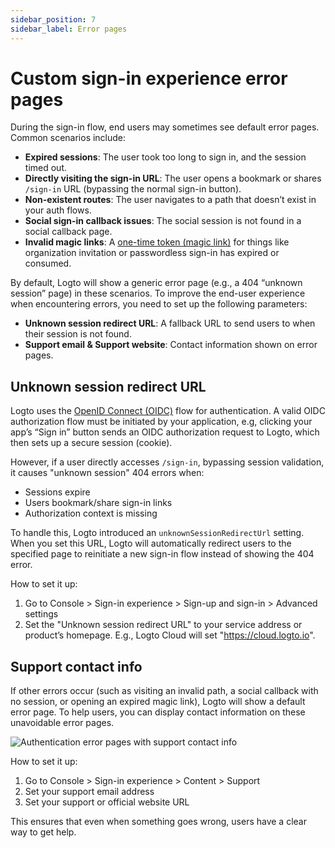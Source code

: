 ```yaml
---
sidebar_position: 7
sidebar_label: Error pages
---
```


# Custom sign-in experience error pages

During the sign-in flow, end users may sometimes see default error pages. Common scenarios include:

- **Expired sessions**: The user took too long to sign in, and the session timed out.
- **Directly visiting the sign-in URL**: The user opens a bookmark or shares `/sign-in` URL (bypassing the normal sign-in button).
- **Non-existent routes**: The user navigates to a path that doesn’t exist in your auth flows.
- **Social sign-in callback issues**: The social session is not found in a social callback page.
- **Invalid magic links**: A [one-time token (magic link)](/end-user-flows/one-time-token) for things like organization invitation or passwordless sign-in has expired or consumed.

By default, Logto will show a generic error page (e.g., a 404 “unknown session” page) in these scenarios. To improve the end-user experience when encountering errors, you need to set up the following parameters:

- **Unknown session redirect URL**: A fallback URL to send users to when their session is not found.
- **Support email & Support website**: Contact information shown on error pages.

## Unknown session redirect URL

Logto uses the [OpenID Connect (OIDC)](https://auth.wiki/openid-connect) flow for authentication. A valid OIDC authorization flow must be initiated by your application, e.g, clicking your app’s “Sign in” button sends an OIDC authorization request to Logto, which then sets up a secure session (cookie).

However, if a user directly accesses `/sign-in`, bypassing session validation, it causes "unknown session" 404 errors when:

- Sessions expire
- Users bookmark/share sign-in links
- Authorization context is missing

To handle this, Logto introduced an `unknownSessionRedirectUrl` setting. When you set this URL, Logto will automatically redirect users to the specified page to reinitiate a new sign-in flow instead of showing the 404 error.

How to set it up:

1. Go to <CloudLink to="/sign-in-experience/sign-up-and-sign-in">Console > Sign-in experience > Sign-up and sign-in > Advanced settings</CloudLink>
2. Set the "Unknown session redirect URL" to your service address or product’s homepage. E.g., Logto Cloud will set "https://cloud.logto.io".

## Support contact info

If other errors occur (such as visiting an invalid path, a social callback with no session, or opening an expired magic link), Logto will show a default error page. To help users, you can display contact information on these unavoidable error pages.

<img
  src="/img/assets/sign-in-error-pages.png"
  alt="Authentication error pages with support contact info"
/>

How to set it up:

1. Go to <CloudLink to="/sign-in-experience/content">Console > Sign-in experience > Content > Support</CloudLink>
2. Set your support email address
3. Set your support or official website URL

This ensures that even when something goes wrong, users have a clear way to get help.
